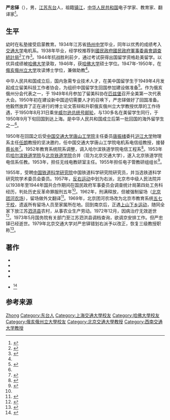 {{Infobox_Person
| name = 严忠铎
| image= 
| box_width= 200px
| occupation= 
| period = 
| birth_name=
| sex = 
| other_names =
| birth_date= 1915年1月31日
| birth_place= {{ROC}}[[江苏|江苏]][[东台|东台]]
| death_date= 1972年12月26日
| death_place= {{PRC}}[[中国|中国]][[北京|北京]]
| nationality = 
| residence =
| party =
| religion =
| spouse =
| relatives =
| education= 
*交通大学电机系本科
*[[哈佛大学|哈佛大学]]硕士
*[[俄亥俄州立大学|俄亥俄州立大学]]博士
| past = 
| work = 
| awards= 
}}
'''严忠铎'''（{{bd|1915年|1月31日|1972年|12月26日}}），男，[[江苏|江苏]][[东台|东台]]人，祖籍[[镇江|镇江]]，[[中华人民共和国|中华人民共和国]]电子学家、教育家、翻译家<ref>{{Cite book|title=杨纪珂自述|last=杨纪珂著|first=|publisher=湖南教育出版社|year=2011.01|isbn=978-7-5355-7482-4|location=长沙|pages=119}}</ref>。

== 生平 ==
幼时在私塾接受启蒙教育。1934年江苏省[[扬州中学|扬州中学]]毕业，同年以优秀的成绩考入[[交通大学|交通大学]]电机系。1938年毕业，经学校推荐到[[國民政府|國民政府]][[國民政府軍事委員會調查統計局|國民政府軍事委員會調查統計局]]<ref name=hahistory>{{Cite book|title=思源·往事|last=王宗光主编|first=|publisher=上海交通大学出版社|year=2012.01|isbn=978-7-313-08298-5|location=上海|pages=40-41}}</ref>工作<ref>{{Cite book|title=六十年回顾 纪念上海交通大学1938级级友入校六十周年|last=1938级友联谊会编|first=|publisher=|year=1994|isbn=|location=|pages=256}}</ref>。1944年抗战胜利前夕，通过考试获得出国留学资格赴美留学。以优异成绩被[[哈佛大学|哈佛大学]]录取，1946年，获[[哈佛大学|哈佛大学]]硕士学位。1947年-1950年，在[[俄亥俄州立大学|俄亥俄州立大学]]攻读博士学位，兼做助教<ref name=as />。

中华人民共和国成立后，国内急需专业技术人才，在美中国留学生于1949年4月发起成立留美科技工作者协会，为组织中国留学生回国参加建设做准备<ref name=as>{{Cite book|title=1950年代归国留美科学家访谈录|last=侯祥麟，罗沛霖，师昌绪口述|first=|publisher=湖南教育出版社|year=2013.04|isbn=7-5539-0464-3|location=长沙|pages=423}}</ref>。作为俄亥俄州分会代表之一，于 1949年6月参加了留美科协在[[匹兹堡|匹兹堡]]召开全美第一次代表大会。1950年初在建设新中国迫切需要人才的召唤下，严忠铎做好了回国准备。他毅然放弃了正在进行的博士论文答辩和升职俄亥俄州立大学教授优厚的工作待遇，于1950年8月31日乘坐[[威尔逊总统号邮轮|威尔逊总统号邮轮]]，与130多名在美留学生同行，于1950年9月下旬回国到达上海。是中华人民共和国成立后第一批回国的海外留学生之一<ref name=as />。

1950年在回国之后受[[唐山工學院|中国交通大学唐山工学院]]主任委员[[唐振绪|唐振绪]]委托[[沪江大学|沪江大学]]物理系主任[[任朗|任朗]]教授的坚决邀约，任中国交通大学唐山工学院电机系电信组教授，接替[[蔡长年|蔡长年]]<ref>{{Cite book|title=亦开风气亦为师|last=牟焕森|first=|publisher=[[北京邮电大学出版社|北京邮电大学出版社]]|year=2016.07|isbn=978-7-5635-4802-6|location=北京|pages=53}}</ref>。1952年教育系统院系调整，调入哈尔滨铁道学院电信工程系<ref>{{Cite book|title=北方交通大学志|last=《北方交通大学志》编纂委员会编|first=|publisher=[[中国铁道出版社|中国铁道出版社]]|year=2001.06|isbn=7-113-04104-3|location=北京|pages=683}}</ref>。1953年后[[哈尔滨铁道学院|哈尔滨铁道学院]]与[[北京铁道学院|北京铁道学院]]合并（现为北京交通大学），遂入北京铁道学院电信系任教。1953年，担任无线电教研室主任。1955年担任电子管教研组组长<ref name="北方交通大学史志编辑室1995">{{cite book|author=北方交通大学史志编辑室|title=北方交通大学大事记 1909-1995|url=http://books.google.com/books?id=z6wPAQAAMAAJ|year=1995|publisher=北方交通大学史志编辑室|page=292}}</ref>。

1955年，受聘[[中国铁道科学研究院|中国铁道科学研究院]]中国铁道科学研究院研究员，并当选铁道科学研究院学术委员会委员。1957年，[[反右运动|反右运动]]中划为右派，北京市中级人民法院并以1938年至1944年国共合作期间在国民政府军事委员会调查统计局第四处工务科经历，判处历史反革命罪服刑五年<ref name=hahistory />。1962年，刑满释放，但被强制留场（[[北京团河农场|北京团河农场]]），留场做外文翻译<ref>{{Cite web|url=http://www.infzm.com/content/135125|title=被遗忘了半个世纪的翻译精英：清河翻译组的故事|accessdate=2018-05-20|work=南方周末|archive-date=2020-11-04|archive-url=https://web.archive.org/web/20201104031611/http://www.infzm.com/content/135125|dead-url=no}}</ref>。1969年，北京团河农场改为北京市教育系统[[五七干校|五七干校]]，遗返所有留场人员至家属所在地。回到南京后，正遇[[上山下乡运动|上山下乡运动]]，随同全家下放江苏[[泗洪县|泗洪县]]农村，从事农业生产劳动。1972年12月，因病治疗无效逝世<ref>{{Cite book|title=1950年代归国留美科学家访谈录|last=侯祥麟，罗沛霖，师昌绪口述|first=|publisher=湖南教育出版社|year=2013.04|isbn=7-5539-0464-3|location=长沙|pages=122}}</ref>。1973年5月国务院有关部门至江苏泗洪县调档查询，欲调京安排工作。但严忠铎已经逝世。1979年北京交通大学对严忠铎错划右派予以改正，恢复三级教授职称<ref>{{cite book|title=中华留学教育史录 1949年以后|url=http://books.google.com/books?id=dKsPAQAAMAAJ|year=2000|publisher=高等教育出版社|isbn=978-7-04-008276-0|pages=63–64}}</ref>。

== 著作 ==
* {{Cite book|title=《同步传动及追随系统》|last=（苏）[[维雷伯琉索夫|维雷伯琉索夫]]（И.А.Веребюсов）著；严忠铎等译|first=|publisher=[[高等教育出版社|高等教育出版社]]|year=1956.07|isbn=|location=北京|pages=}}
* {{Cite book|title=《初级物理学 第4册 振动和波》|last=（苏）[[兰茨别尔格|兰茨别尔格]]（Г.С.Ландсберг）编；严忠铎，周恒涛译|first=|publisher=[[中外书局|中外书局]]|year=1955.02|isbn=|location=北京|pages=}}
* {{Cite book|title=《电子管》|last=严忠铎编著|first=|publisher=[[北京铁道学院|北京铁道学院]]|year=1956|isbn=|location=北京|pages=}}
* {{Cite book|title=《初级物理学 第5册 光学和原子物理学》|last=（苏）兰茨别尔格著；严忠铎译|first=|publisher=中外书局|year=1955|isbn=|location=北京|pages=}}
* {{Cite book|title=《初级数学手册》||last=（苏）M·月·[[魏戈茨基|魏戈茨基]]著，[[周恒涛|周恒涛]]译，许国保、严忠铎合校|publisher=上海中外书局|year=1955|isbn=|location=北京|pages=}}<ref>{{Cite book|title=中国古今工具书大辞典|last=盛广智等主编|first=|publisher=吉林人民出版社|year=1990.08|isbn=7-206-00847-X|location=长春|pages=638}}</ref>

== 参考来源 ==
{{reflist}}

{{Authority control}}
{{DEFAULTSORT:Yan}}
[[Category:严姓|Zhong]]
[[Category:东台人|Category:东台人]]
[[Category:上海交通大學校友|Category:上海交通大學校友]]
[[Category:哈佛大學校友|Category:哈佛大學校友]]
[[Category:俄亥俄州立大學校友|Category:俄亥俄州立大學校友]]
[[Category:北京交通大學教授|Category:北京交通大學教授]]
[[Category:西南交通大学教授|Category:西南交通大学教授]]